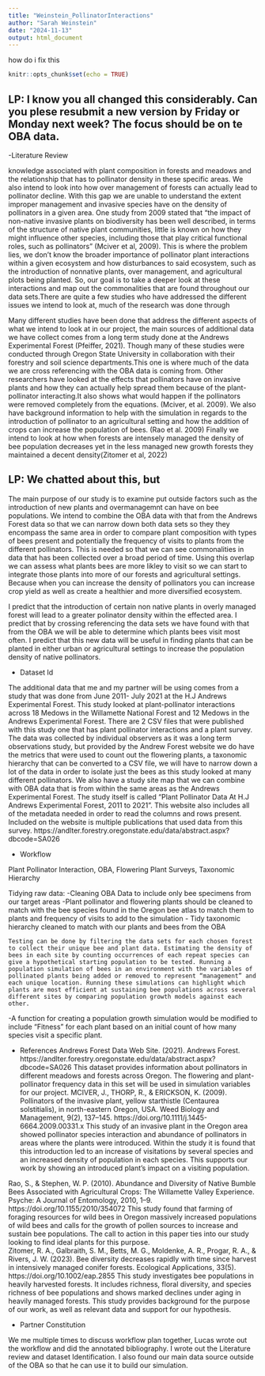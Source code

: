 ```yaml
---
title: "Weinstein_PollinatorInteractions"
author: "Sarah Weinstein"
date: "2024-11-13"
output: html_document
---
```

 how do i fix this 
```r
knitr::opts_chunk$set(echo = TRUE)
```

## LP: I know you all changed this considerably. Can you plese resubmit a new version by Friday or Monday next week? The focus should be on te OBA data.

-Literature Review


knowledge associated with plant composition in forests and 
meadows and the relationship that has to pollinator density in these 
specific areas. We also intend to look into how over management of 
forests can actually lead to pollinator decline. With this gap we are 
unable to understand the extent improper management and invasive species
have on the density of pollinators in a given area. One study from 2009 
stated that “the impact of non-native invasive plants on biodiversity has been well described, in terms of the structure of native plant communities, little is known on how they might influence other species, including those that play critical functional roles, such as pollinators” (Mciver et al, 2009). This is where the problem lies, we don’t know the broader importance of pollinator plant interactions within a given
ecosystem and how disturbances to said ecosystem, such as the introduction of nonnative plants, over management, and agricultural plots being planted. So, our goal is to take a deeper look at these interactions and map out the commonalities that are found throughout our data sets.There are quite a few  studies who have addressed the different issues we intend to look at, much of the research was done through

Many different studies have been done that address the different aspects of what we intend to look at in our project, the main sources of additional data we have collect comes from a long term study done at the Andrews Experimental Forest (Pfeiffer, 2021). Though many of these studies were conducted through Oregon State University in collaboration with their forestry and soil science departments.This one is where much of the data we are cross referencing with the OBA data is coming from. Other researchers have looked at the effects that pollinators have on invasive plants and how they can actually help spread them because of the plant- pollinator interacting.It also shows what would happen if the pollinators were removed completely from the equations. (Mciver, et al. 2009). We also have background information to help with the simulation in regards to the introduction of pollinator to an agricultural setting and how the addition of crops can increase the population of bees. (Rao et al. 2009) Finally we intend to look at how when forests are intensely managed the density of bee population decreases yet in the less managed new growth forests they maintained a decent density(Zitomer et al, 2022)

## LP: We chatted about this, but 

The main purpose of our study is to examine put outside factors such as the introduction of new plants and overmanagemnt can have on bee populations. We intend to combine the OBA data with that from the Andrews Forest data so that we can narrow down both data sets so they they encompass the same area in order to compare plant composition with types of bees present and potentially the frequency of visits to plants from the different pollinators. This is needed so that we can see commonalities in data that has been collected over a broad period of time. Using this overlap we can assess what plants bees are more likley to visit so we can start to integrate those plants into more of our forests and agricultural settings. Because when you can increase the density of pollinators you can increase crop yield as well as create a healthier and more diversified ecosystem. 

I predict that the introduction of certain non native plants in overly managed forest will lead to a greater polinator density within the effected area. I predict that by crossing referencing the data sets we have found with that from the OBA we will be able to determine which plants bees visit most often. I predict that this new data will be useful in finding plants that can be planted in either urban or agricultural settings to increase the population density of native pollinators.

- Dataset Id

The additional data that me and my partner will be using comes from a study that was done from June 2011- July 2021 at the H.J Andrews Experimental Forest. This study looked at plant-pollinator interactions across 18 Medows in the Willamette National Forest and 12 Medows in the Andrews Experimental Forest. There are 2 CSV files that were published with this study one that has plant pollinator interactions and a plant survey. The data was collected by individual observers as it was a long term observations study, but provided by the Andrew Forest website we do have the metrics that were used to count out the flowering plants, a taxonomic hierarchy that can be converted to a CSV file, we will have to narrow down a lot of the data in order to isolate just the bees as this study looked at many different pollinators. We also have a study site map that we can combine with OBA data that is from within the same areas as the Andrews Experimental Forest.  The study itself is called “Plant Pollinator Data At H.J Andrews Experimental Forest, 2011 to 2021”. This website also includes all of the metadata needed in order to read the columns and rows present. Included on the website is multiple publications that used data from this survey. 
https://andlter.forestry.oregonstate.edu/data/abstract.aspx?dbcode=SA026 

- Workflow

Plant Pollinator Interaction, OBA, Flowering Plant Surveys, Taxonomic Hierarchy

Tidying raw data:
	-Cleaning OBA Data to include only bee specimens from our target areas
	-Plant pollinator and flowering plants should be cleaned to match with the bee species found in the Oregon bee atlas to match them to plants and frequency of visits to add to the simulation
	- Tidy taxonomic hierarchy cleaned to match with our plants and bees from the OBA
	
	Testing can be done by filtering the data sets for each chosen forest to collect their unique bee and plant data. Estimating the density of bees in each site by counting occurrences of each repeat species can give a hypothetical starting population to be tested. Running a population simulation of bees in an environment with the variables of pollinated plants being added or removed to represent “management” and each unique location. Running these simulations can highlight which plants are most efficient at sustaining bee populations across several different sites by comparing population growth models against each other.
-A function for creating a population growth simulation would be modified to include “Fitness” for each plant based on an initial count of how many species visit a specific plant. 



- References
Andrews Forest Data Web Site. (2021). Andrews Forest. https://andlter.forestry.oregonstate.edu/data/abstract.aspx?dbcode=SA026
This dataset provides information about pollinators in different meadows and forests across Oregon. The flowering and plant-pollinator frequency data in this set will be used in simulation variables for our project.
MCIVER, J., THORP, R., & ERICKSON, K. (2009). Pollinators of the invasive plant, yellow starthistle (Centaurea solstitialis), in north-eastern Oregon, USA. Weed Biology and Management, 9(2), 137–145. https://doi.org/10.1111/j.1445-6664.2009.00331.x
	This study of an invasive plant in the Oregon area showed pollinator species interaction and abundance of pollinators in areas where the plants were introduced. Within the study it is found that this introduction led to an increase of visitations by several species and an increased density of population in each species. This supports our work by showing an introduced plant’s impact on a visiting population. 

Rao, S., & Stephen, W. P. (2010). Abundance and Diversity of Native Bumble Bees Associated with Agricultural Crops: The Willamette Valley Experience. Psyche: A Journal of Entomology, 2010, 1–9. https://doi.org/10.1155/2010/354072
	This study found that farming of foraging resources for wild bees in Oregon massively increased populations of wild bees and calls for the growth of pollen sources to increase and sustain bee populations. The call to action in this paper ties into our study looking to find ideal plants for this purpose. 	
Zitomer, R. A., Galbraith, S. M., Betts, M. G., Moldenke, A. R., Progar, R. A., & Rivers, J. W. (2023). Bee diversity decreases rapidly with time since harvest in intensively managed conifer forests. Ecological Applications, 33(5). https://doi.org/10.1002/eap.2855
	This study investigates bee populations in heavily harvested forests. It includes richness, floral diversity, and species richness of bee populations and shows marked declines under aging in heavily managed forests. This study provides background for the purpose of our work, as well as relevant data and support for our hypothesis.

- Partner Constitution

We me multiple times to discuss workflow plan together, Lucas wrote out the workflow and did the annotated bibliography. I wrote out the Literature review and dataset Identification. I also found our main data source outside of the OBA so that he can use it to build our simulation. 
